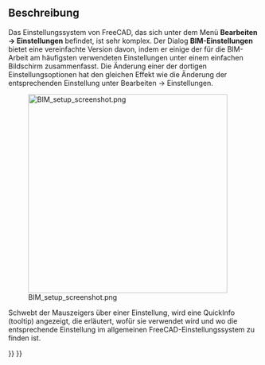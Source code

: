 <languages/>

{{Docnav/de
|[[Arch_CutPlane/de|Schnittebene]]
|[[BIM_Views/de|Ansichten]]
|[[BIM_Workbench/de|BIM]]
|IconL=Arch_CutPlane.svg
|IconR=BIM_Views.svg
|IconC=Workbench_BIM.svg
}}

{{GuiCommand/de
|Name=BIM Setup
|Name/de=BIM Einrichten
|MenuLocation=Manage → BIM Setup...
|Workbenches=[[BIM_Workbench/de|BIM]]
}}

<span id="Description"></span>
==Beschreibung==

<div class="mw-translate-fuzzy">
Das Einstellungssystem von FreeCAD, das sich unter dem Menü '''Bearbeiten -> Einstellungen''' befindet, ist sehr komplex. Der Dialog '''BIM-Einstellungen''' bietet eine vereinfachte Version davon, indem er einige der für die BIM-Arbeit am häufigsten verwendeten Einstellungen unter einem einfachen Bildschirm zusammenfasst. Die Änderung einer der dortigen Einstellungsoptionen hat den gleichen Effekt wie die Änderung der entsprechenden Einstellung unter Bearbeiten -> Einstellungen.
</div>

[[Image:BIM_setup_screenshot.png|400px]]

Schwebt der Mauszeigers über einer Einstellung, wird eine QuickInfo (tooltip) angezeigt, die erläutert, wofür sie verwendet wird und wo die entsprechende Einstellung im allgemeinen FreeCAD-Einstellungssystem zu finden ist.


{{Docnav/de
|[[Arch_CutPlane/de|Schnittebene]]
|[[BIM_Views/de|Ansichten]]
|[[BIM_Workbench/de|BIM]]
|IconL=Arch_CutPlane.svg
|IconR=BIM_Views.svg
|IconC=Workbench_BIM.svg
}}

{{BIM_Tools_navi{{#translation:}}}}
{{Userdocnavi{{#translation:}}}}